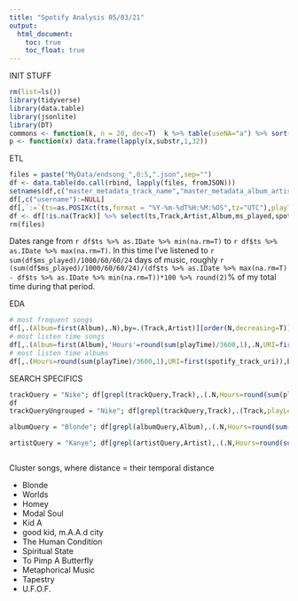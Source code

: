```yaml
---
title: "Spotify Analysis 05/03/21"
output: 
  html_document:
    toc: true
    toc_float: true
---
```


INIT STUFF
```r
rm(list=ls())
library(tidyverse)
library(data.table)
library(jsonlite)
library(DT)
commons <- function(k, n = 20, dec=T)  k %>% table(useNA="a") %>% sort(d=dec) %>% head(n)
p <- function(x) data.frame(lapply(x,substr,1,32))
```

ETL
```r
files = paste("MyData/endsong_",0:5,".json",sep="")
df <- data.table(do.call(rbind, lapply(files, fromJSON)))
setnames(df,c("master_metadata_track_name","master_metadata_album_artist_name","master_metadata_album_album_name"),c("Track","Artist","Album"),skip_absent=TRUE)
df[,c("username"):=NULL]
df[,`:=`(ts=as.POSIXct(ts,format = "%Y-%m-%dT%H:%M:%OS",tz="UTC"),playTime=round(ms_played/1000))]
df <- df[!is.na(Track)] %>% select(ts,Track,Artist,Album,ms_played,spotify_track_uri,everything())
rm(files)
```

Dates range from `r df$ts %>% as.IDate %>% min(na.rm=T)` to `r df$ts %>% as.IDate %>% max(na.rm=T)`. In this time I've listened to `r sum(df$ms_played)/1000/60/60/24` days of music, roughly `r (sum(df$ms_played)/1000/60/60/24)/(df$ts %>% as.IDate %>% max(na.rm=T) - df$ts %>% as.IDate %>% min(na.rm=T))*100 %>% round(2)`% of my total time during that period.

EDA
```r
# most frequent songs
df[,.(Album=first(Album),.N),by=.(Track,Artist)][order(N,decreasing=T)] %>% p
# most listen time songs
df[,.(Album=first(Album),'Hours'=round(sum(playTime)/3600,1),.N,URI=first(spotify_track_uri)),by=.(Track,Artist)][order(Hours,decreasing=T)] %>% p
# most listen time albums
df[,.(Hours=round(sum(playTime)/3600,1),URI=first(spotify_track_uri)),by=.(Album)][order(Hours,decreasing=T)] %>% p
```
SEARCH SPECIFICS
```r
trackQuery = "Nike"; df[grepl(trackQuery,Track),.(.N,Hours=round(sum(playTime)/3600,2),firstListen=as.IDate(min(ts)), lastListen=as.IDate(max(ts)),URI=first(spotify_track_uri)),by=.(Track,Artist,Album)] %>% p
df
trackQueryUngrouped = "Nike"; df[grepl(trackQuery,Track),.(Track,playLength=round(playTime/max(playTime),2),ts,URI=first(spotify_track_uri))][order(ts,decreasing=F)] %>% p

albumQuery = "Blonde"; df[grepl(albumQuery,Album),.(.N,Hours=round(sum(playTime)/3600,2),URI=first(spotify_track_uri)),by=.(Track,Artist,Album)] %>% p

artistQuery = "Kanye"; df[grepl(artistQuery,Artist),.(.N,Hours=round(sum(playTime)/3600,2),URI=first(spotify_track_uri)),by=.(Track,Artist,Album)][order(Hours,decreasing=T)] %>% p


```

```r

```

Cluster songs, where distance = their temporal distance


- Blonde
- Worlds
- Homey
- Modal Soul
- Kid A
- good kid, m.A.A.d city
- The Human Condition
- Spiritual State
- To Pimp A Butterfly
- Metaphorical Music
- Tapestry
- U.F.O.F.


